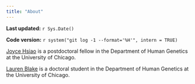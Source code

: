 ```yaml
---
title: "About"
---
```


**Last updated:** `r Sys.Date()`

**Code version:** `r system("git log -1 --format='%H'", intern = TRUE)`

[Joyce Hsiao](http://jhsiao999.github.io/) is a postdoctoral fellow in the Department of Human Genetics at the University of Chicago.

[Lauren Blake](http://jhsiao999.github.io/) is a doctoral student in the Department of Human Genetics at the University of Chicago.
